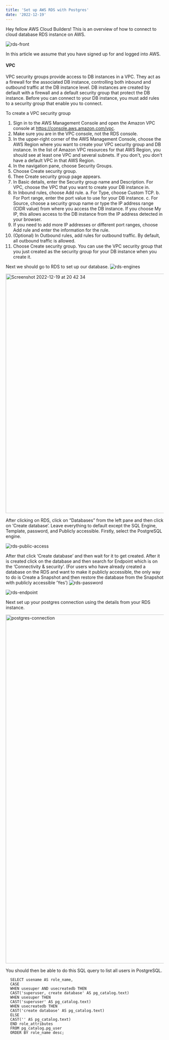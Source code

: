 ```yaml
---
title: 'Set up AWS RDS with Postgres'
date: '2022-12-19'
---
```


Hey fellow AWS Cloud Builders! This is an overview of how to connect to cloud database RDS instance on AWS.

![rds-front](https://user-images.githubusercontent.com/27693622/208445090-2fe302d2-6a18-4f83-921f-96b75a53ef5d.png)

In this article we assume that you have signed up for and logged into AWS.

#### VPC
VPC security groups provide access to DB instances in a VPC.
They act as a firewall for the associated DB instance, controlling both inbound and outbound traffic at the DB instance level.
DB instances are created by default with a firewall and a default security group that protect the DB instance.
Before you can connect to your DB instance, you must add rules to a security group that enable you to connect.

To create a VPC security group
 1.  Sign in to the AWS Management Console and open the Amazon VPC console at https://console.aws.amazon.com/vpc.
 2.  Make sure you are in the VPC console, not the RDS console.
 3.  In the upper-right corner of the AWS Management Console, choose the AWS Region where you want to create your VPC security group and DB instance. In the list of Amazon VPC resources for that AWS Region, you should see at least one VPC and several subnets. If you don't, you don't have a default VPC in that AWS Region.
 4.  In the navigation pane, choose Security Groups.
 5.  Choose Create security group.
 6.  Thee Create security group page appears.
 7.  In Basic details, enter the Security group name and Description. For VPC, choose the VPC that you want to create your DB instance in.
 8.  In Inbound rules, choose Add rule.
  a. For Type, choose Custom TCP.
  b. For Port range, enter the port value to use for your DB instance.
  c. For Source, choose a security group name or type the IP address range (CIDR value) from where you access the DB instance. If you choose My IP, this allows access to the DB instance from the IP address detected in your browser.
9.  If you need to add more IP addresses or different port ranges, choose Add rule and enter the information for the rule.
10. (Optional) In Outbound rules, add rules for outbound traffic. By default, all outbound traffic is allowed.
11. Choose Create security group.
You can use the VPC security group that you just created as the security group for your DB instance when you create it.

Next we should go to RDS to set up our database.
![rds-engines](https://user-images.githubusercontent.com/27693622/208517435-cd3a1129-eda8-43bb-9bdf-b16ee8b54f5f.png)

<img width="760" alt="Screenshot 2022-12-19 at 20 42 34" src="https://user-images.githubusercontent.com/27693622/208517741-e00819ff-c427-451d-a4f2-cdffd7f4af66.png">

After clicking on RDS, click on “Databases” from the left pane and then click on ‘Create database’.
Leave everything to default except the SQL Engine, Template, password, and Publicly accessible. Firstly, select the PostgreSQL engine.

![rds-public-access](https://user-images.githubusercontent.com/27693622/208517889-f9767056-1998-434e-895a-7a099fae8b85.png)


After that click ‘Create database’ and then wait for it to get created.
After it is created click on the database and then search for Endpoint which is on the ‘Connectivity & security’. (For users who have already created a database on the RDS and want to make it publicly accessible, the only way to do is Create a Snapshot and then restore the database from the Snapshot with publicly accessible ‘Yes’)
![rds-password](https://user-images.githubusercontent.com/27693622/208517968-04c8a044-ef9c-46ec-8579-0331061a4212.png)

![rds-endpoint](https://user-images.githubusercontent.com/27693622/208518039-24331411-0fea-4a0d-94d3-8e1be459e717.png)

Next set up your postgres connection using the details from your RDS instance.

<img width="1107" alt="postgres-connection" src="https://user-images.githubusercontent.com/27693622/208518340-a5ebb5d7-aa27-4b29-a048-23a29d5b8c23.png">

You should then be able to do this SQL query to list all users in PostgreSQL.
```
  SELECT usename AS role_name,
  CASE
  WHEN usesuper AND usecreatedb THEN
  CAST('superuser, create database' AS pg_catalog.text)
  WHEN usesuper THEN
  CAST('superuser' AS pg_catalog.text)
  WHEN usecreatedb THEN
  CAST('create database' AS pg_catalog.text)
  ELSE
  CAST('' AS pg_catalog.text)
  END role_attributes
  FROM pg_catalog.pg_user
  ORDER BY role_name desc;
```
